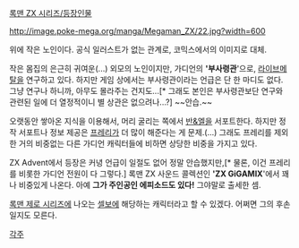 [[록맨 ZX 시리즈/등장인물]]


http://image.poke-mega.org/manga/Megaman_ZX/22.jpg?width=600


위에 작은 노인이다. 공식 일러스트가 없는 관계로, 코믹스에서의 이미지로 대체.

작은 몸집의 은근히 귀여운(...) 외모의 노인이지만, 가디언의 ''''부사령관''''으로, [[라이브메탈]]을 연구하고 있다. 하지만 게임 상에서는 부사령관이라는 언급은 단 한 마디도 없다. 그냥 연구나 하니까, 아무도 몰라주는 건지도...[* 그래도 본인은 부사령관보단 연구와 관련된 일에 더 열정적이니 별 상관은 없으려나...?] ~~안습.~~

오랫동안 쌓아온 지식을 이용해서, 머리 굴리는 쪽에서 [[반&엘]]을 서포트한다. 하지만 정작 서포트나 정보 제공은 [[프레리]]가 더 많이 해준다는 게 문제.(...) 그래도 프레리를 제외한 거의 비중없는 다른 가디언 캐릭터들에 비하면 상당한 비중을 가지고 있다.

ZX Advent에서 등장은 커녕 언급이 일절도 없어 정말 안습했지만,[* 물론, 이건 프레리를 비롯한 가디언 전원이 다 그렇다.] 록맨  ZX 사운드 콜렉션인 ''''ZX GiGAMIX''''에서 꽤나 비중있게 나온다. 아예 '''그가 주인공인 에피소드도 있다!''' 그야말로 출세한 셈. 

[[록맨 제로 시리즈]]에 나오는 [[셀보]]에 해당하는 캐릭터라고 할 수 있겠다. 어쩌면 그의 후손일지도 모른다.


[[각주]]
